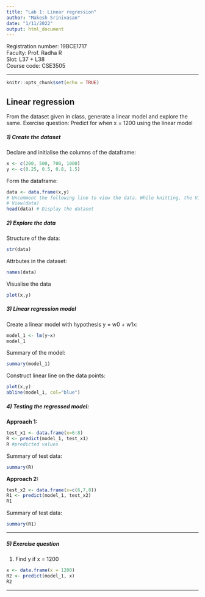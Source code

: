 ```yaml
---
title: "Lab 1: Linear regression"
author: "Makesh Srinivasan"
date: "1/11/2022"
output: html_document
---
```


Registration number: 19BCE1717<br>
Faculty: Prof. Radha R<br>
Slot: L37 + L38<br>
Course code: CSE3505 <br>

***

```r
knitr::opts_chunk$set(echo = TRUE)
```

## Linear regression

From the dataset given in class, generate a linear model and explore the same. Exercise question: Predict for when x = 1200 using the linear model

##### 1) Create the dataset
Declare and initialise the columns of the dataframe:
```r
x <- c(200, 500, 700, 1000)
y <- c(0.25, 0.5, 0.8, 1.5)
```

Form the dataframe:
```r
data <- data.frame(x,y)
# Uncomment the following line to view the data. While knitting, the View() function does not compile. Thus, I have used head() 
# View(data)
head(data) # Display the dataset
```

##### 2) Explore the data

Structure of the data:
```r
str(data)
```

Attrbutes in the dataset:
```r
names(data)
```

Visualise the data
```r
plot(x,y)
```

##### 3) Linear regression model

Create a linear model with hypothesis y = w0 + w1x:
```r
model_1 <- lm(y~x)
model_1
```

Summary of the model:
```r
summary(model_1)
```

Construct linear line on the data points:
```r
plot(x,y)
abline(model_1, col="blue")
```

##### 4) Testing the regressed model:
<b>Approach 1:</b>
```r
test_x1 <- data.frame(x=6:8)
R <- predict(model_1, test_x1)
R #predicted values
```

Summary of test data:
```r
summary(R)
```

<b>Approach 2:</b>
```r
test_x2 <- data.frame(x=c(6,7,8))
R1 <- predict(model_1, test_x2)
R1
```

Summary of test data:
```r
summary(R1)
```

***
##### 5) Exercise question
1) Find y if x = 1200
```r
x <- data.frame(x = 1200)
R2 <- predict(model_1, x)
R2
```

***
